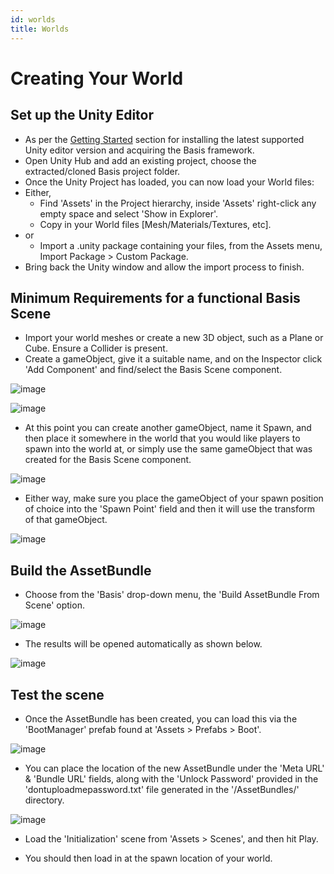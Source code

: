 ---
id: worlds
title: Worlds
---

# Creating Your World
## Set up the Unity Editor
- As per the [Getting Started](https://github.com/dooly123/Basis/wiki/Getting-Started#installing-unity) section for installing the latest supported Unity editor version and acquiring the Basis framework.
- Open Unity Hub and add an existing project, choose the extracted/cloned Basis project folder.
- Once the Unity Project has loaded, you can now load your World files:
- Either,
  - Find 'Assets' in the Project hierarchy, inside 'Assets' right-click any empty space and select 'Show in Explorer'.
  - Copy in your World files [Mesh/Materials/Textures, etc].
- or
  - Import a .unity package containing your files, from the Assets menu, Import Package > Custom Package.
- Bring back the Unity window and allow the import process to finish.

## Minimum Requirements for a functional Basis Scene
- Import your world meshes or create a new 3D object, such as a Plane or Cube. Ensure a Collider is present.
- Create a gameObject, give it a suitable name, and on the Inspector click 'Add Component' and find/select the Basis Scene component.

![image](..\static\img\worlds\1.png)

![image](..\static\img\worlds\2.png)

- At this point you can create another gameObject, name it Spawn, and then place it somewhere in the world that you would like players to spawn into the world at, or simply use the same gameObject that was created for the Basis Scene component.

![image](..\static\img\worlds\3.png)

- Either way, make sure you place the gameObject of your spawn position of choice into the 'Spawn Point' field and then it will use the transform of that gameObject.

![image](..\static\img\worlds\4.png)

## Build the AssetBundle
- Choose from the 'Basis' drop-down menu, the 'Build AssetBundle From Scene' option.

![image](..\static\img\worlds\5.png)

- The results will be opened automatically as shown below.

![image](..\static\img\worlds\6.png)

## Test the scene
- Once the AssetBundle has been created, you can load this via the 'BootManager' prefab found at 'Assets > Prefabs > Boot'.

![image](..\static\img\worlds\7.png)

- You can place the location of the new AssetBundle under the 'Meta URL' & 'Bundle URL' fields, along with the 'Unlock Password' provided in the 'dontuploadmepassword.txt' file generated in the '/AssetBundles/' directory.

![image](..\static\img\worlds\8.png)

- Load the 'Initialization' scene from 'Assets > Scenes', and then hit Play.

- You should then load in at the spawn location of your world.
